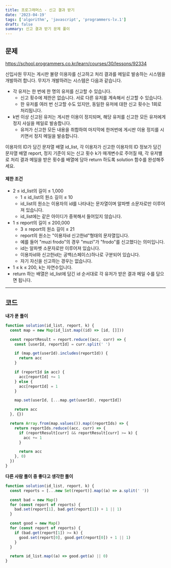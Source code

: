 ```yaml
---
title: 프로그래머스 - 신고 결과 받기
date: '2023-04-19'
tags: ['algorithm', 'javascript', 'programmers-lv.1']
draft: false
summary: 신고 결과 받기 문제 풀이
---
```


## 문제

https://school.programmers.co.kr/learn/courses/30/lessons/92334

신입사원 무지는 게시판 불량 이용자를 신고하고 처리 결과를 메일로 발송하는 시스템을 개발하려 합니다. 무지가 개발하려는 시스템은 다음과 같습니다.

- 각 유저는 한 번에 한 명의 유저를 신고할 수 있습니다.
  - 신고 횟수에 제한은 없습니다. 서로 다른 유저를 계속해서 신고할 수 있습니다.
  - 한 유저를 여러 번 신고할 수도 있지만, 동일한 유저에 대한 신고 횟수는 1회로 처리됩니다.
- k번 이상 신고된 유저는 게시판 이용이 정지되며, 해당 유저를 신고한 모든 유저에게 정지 사실을 메일로 발송합니다.
  - 유저가 신고한 모든 내용을 취합하여 마지막에 한꺼번에 게시판 이용 정지를 시키면서 정지 메일을 발송합니다.

이용자의 ID가 담긴 문자열 배열 id_list,
각 이용자가 신고한 이용자의 ID 정보가 담긴 문자열 배열 report,
정지 기준이 되는 신고 횟수 k가 매개변수로 주어질 때,
각 유저별로 처리 결과 메일을 받은 횟수를 배열에 담아 return 하도록 solution 함수를 완성해주세요.

#### 제한 조건

- 2 ≤ id_list의 길이 ≤ 1,000
  - 1 ≤ id_list의 원소 길이 ≤ 10
  - id_list의 원소는 이용자의 id를 나타내는 문자열이며 알파벳 소문자로만 이루어져 있습니다.
  - id_list에는 같은 아이디가 중복해서 들어있지 않습니다.
- 1 ≤ report의 길이 ≤ 200,000
  - 3 ≤ report의 원소 길이 ≤ 21
  - report의 원소는 "이용자id 신고한id"형태의 문자열입니다.
  - 예를 들어 "muzi frodo"의 경우 "muzi"가 "frodo"를 신고했다는 의미입니다.
  - id는 알파벳 소문자로만 이루어져 있습니다.
  - 이용자id와 신고한id는 공백(스페이스)하나로 구분되어 있습니다.
  - 자기 자신을 신고하는 경우는 없습니다.
- 1 ≤ k ≤ 200, k는 자연수입니다.
- return 하는 배열은 id_list에 담긴 id 순서대로 각 유저가 받은 결과 메일 수를 담으면 됩니다.

<hr />

## 코드

**내가 푼 풀이**

```javascript
function solution(id_list, report, k) {
  const map = new Map(id_list.map((id) => [id, []]))

  const reportResult = report.reduce((acc, curr) => {
    const [userId, reportId] = curr.split(' ')

    if (map.get(userId).includes(reportId)) {
      return acc
    }

    if (reportId in acc) {
      acc[reportId] += 1
    } else {
      acc[reportId] = 1
    }

    map.set(userId, [...map.get(userId), reportId])

    return acc
  }, {})

  return Array.from(map.values()).map((reportIds) => {
    return reportIds.reduce((acc, curr) => {
      if (reportResult[curr] && reportResult[curr] >= k) {
        acc += 1
      }

      return acc
    }, 0)
  })
}
```

**다른 사람 풀이 중 좋다고 생각한 풀이**

```javascript
function solution(id_list, report, k) {
  const reports = [...new Set(report)].map((a) => a.split(' '))

  const bad = new Map()
  for (const report of reports) {
    bad.set(report[1], bad.get(report[1]) + 1 || 1)
  }

  const good = new Map()
  for (const report of reports) {
    if (bad.get(report[1]) >= k) {
      good.set(report[0], good.get(report[0]) + 1 || 1)
    }
  }

  return id_list.map((a) => good.get(a) || 0)
}
```
